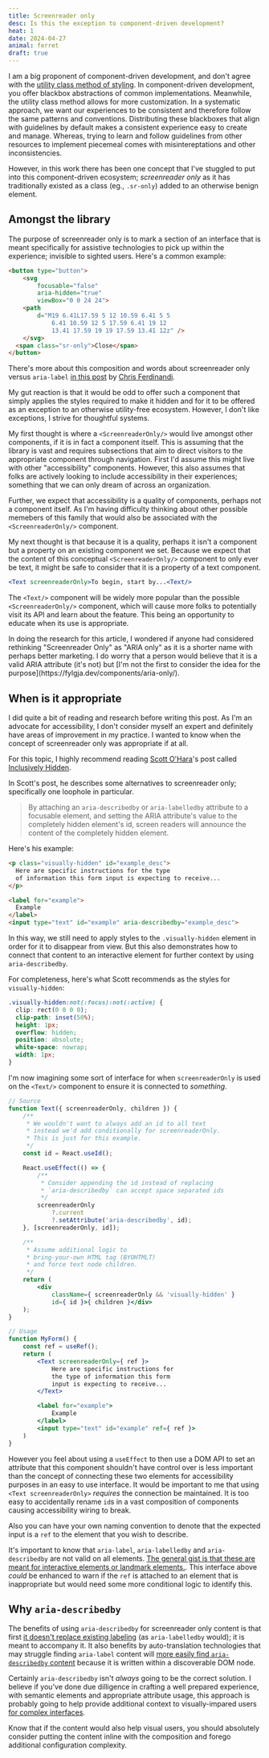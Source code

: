 ```yaml
---
title: Screenreader only
desc: Is this the exception to component-driven development?
heat: 1
date: 2024-04-27
animal: ferret
draft: true
---
```



I am a big proponent of component-driven development, and don't agree with the [utility class method of styling](./classname-soup). In component-driven development, you offer blackbox abstractions of common implementations. Meanwhile, the utility class method allows for more customization. In a systematic approach, we want our experiences to be consistent and therefore follow the same patterns and conventions. Distributing these blackboxes that align with guidelines by default makes a consistent experience easy to create and manage. Whereas, trying to learn and follow guidelines from other resources to implement piecemeal comes with misintereptations and other inconsistencies.

However, in this work there has been one concept that I've stuggled to put into this component-driven ecosystem; _screenreader only_ as it has traditionally existed as a class (eg., `.sr-only`) added to an otherwise benign element.

## Amongst the library

The purpose of screenreader only is to mark a section of an interface that is meant specifically for assistive technologies to pick up within the experience; invisible to sighted users. Here's a common example:

```html
<button type="button">
    <svg
        focusable="false"
        aria-hidden="true"
        viewBox="0 0 24 24">
    <path
        d="M19 6.41L17.59 5 12 10.59 6.41 5 5
            6.41 10.59 12 5 17.59 6.41 19 12
            13.41 17.59 19 19 17.59 13.41 12z" />
    </svg>
  <span class="sr-only">Close</span>
</button>
```

There's more about this composition and words about screenreader only versus `aria-label` [in this post](https://gomakethings.com/revisting-aria-label-versus-a-visually-hidden-class/#pairing-a-visually-hidden-class-with-aria-hidden) by [Chris Ferdinandi](https://twitter.com/ChrisFerdinandi).

My gut reaction is that it would be odd to offer such a component that simply applies the styles required to make it hidden and for it to be offered as an exception to an otherwise utility-free ecosystem. However, I don't like exceptions, I strive for thoughtful systems.

My first thought is where a `<ScreenreaderOnly/>` would live amongst other components, if it is in fact a component itself. This is assuming that the library is vast and requires subsections that aim to direct visitors to the appropriate component through navigation. First I'd assume this might live with other "accessibility" components. However, this also assumes that folks are actively looking to include accessibility in their experiences; something that we can only dream of across an organization.

Further, we expect that accessibility is a quality of components, perhaps not a component itself. As I'm having difficulty thinking about other possible memebers of this family that would also be associated with the `<ScreenreaderOnly/>` component.

My next thought is that because it is a quality, perhaps it isn't a component but a property on an existing component we set. Because we expect that the content of this conceptual `<ScreenreaderOnly/>` component to only ever be text, it might be safe to consider that it is a property of a text component.

```jsx
<Text screenreaderOnly>To begin, start by...<Text/>
```

The `<Text/>` component will be widely more popular than the possible `<ScreenreaderOnly/>` component, which will cause more folks to potentially visit its API and learn about the feature. This being an opportunity to educate when its use is appropriate.

<Aside>
    In doing the research for this article, I wondered if anyone had considered rethinking "Screenreader Only" as "ARIA only" as it is a shorter name with perhaps better marketing. I do worry that a person would believe that it is a valid ARIA attribute (it's not) but [I'm not the first to consider the idea for the purpose](https://fylgja.dev/components/aria-only/).
</Aside>

## When is it appropriate

I did quite a bit of reading and research before writing this post. As I'm an advocate for accessibility, I don't consider myself an expert and definitely have areas of improvement in my practice. I wanted to know when the concept of screenreader only was appropriate if at all.

For this topic, I highly recommend reading [Scott O'Hara](https://twitter.com/scottohara)'s post called [Inclusively Hidden](https://www.scottohara.me/blog/2017/04/14/inclusively-hidden.html).

In Scott's post, he describes some alternatives to screenreader only; specifically one loophole in particular.

> By attaching an `aria-describedby` or `aria-labelledby` attribute to a focusable element, and setting the ARIA attribute's value to the completely hidden element's id, screen readers will announce the content of the completely hidden element.

Here's his example:

```html
<p class="visually-hidden" id="example_desc">
  Here are specific instructions for the type
  of information this form input is expecting to receive...
</p>

<label for="example">
  Example
</label>
<input type="text" id="example" aria-describedby="example_desc">
```

In this way, we still need to apply styles to the `.visually-hidden` element in order for it to disappear from view. But this also demonstrates how to connect that content to an interactive element for further context by using `aria-describedby`.

For completeness, here's what Scott recommends as the styles for `visually-hidden`:

```css
.visually-hidden:not(:focus):not(:active) {
  clip: rect(0 0 0 0); 
  clip-path: inset(50%);
  height: 1px;
  overflow: hidden;
  position: absolute;
  white-space: nowrap; 
  width: 1px;
}
```

I'm now imagining some sort of interface for when `screenreaderOnly` is used on the `<Text/>` component to ensure it is connected to _something_.

```jsx
// Source
function Text({ screenreaderOnly, children }) {
    /**
     * We wouldn't want to always add an id to all text
     * instead we'd add conditionally for screenreaderOnly.
     * This is just for this example.
     */
    const id = React.useId();

    React.useEffect(() => {
        /**
         * Consider appending the id instead of replacing
         * `aria-describedby` can accept space separated ids
         */
        screenreaderOnly
            ?.current
            ?.setAttribute('aria-describedby', id);
    }, [screenreaderOnly, id]);

    /**
     * Assume additional logic to
     * bring-your-own HTML tag (BYOHTMLT)
     * and force text node children.
     */
    return (
        <div
            className={ screenreaderOnly && 'visually-hidden' }
            id={ id }>{ children }</div>
    );  
}

// Usage
function MyForm() {
    const ref = useRef();
    return (
        <Text screenreaderOnly={ ref }>
            Here are specific instructions for
            the type of information this form
            input is expecting to receive...
        </Text>

        <label for="example">
            Example
        </label>
        <input type="text" id="example" ref={ ref }>
    )
}
```

However you feel about using a `useEffect` to then use a DOM API to set an attribute that this component shouldn't have control over is less important than the concept of connecting these two elements for accessibility purposes in an easy to use interface. It would be important to me that using `<Text screenreaderOnly>` _requires_ the connection be maintained. It is too easy to accidentally rename `id`s in a vast composition of components causing accessibility wiring to break.

Also you can have your own naming convention to denote that the expected input is a `ref` to the element that you wish to describe.

It's important to know that `aria-label`, `aria-labelledby` and `aria-describedby` are not valid on all elements. [The general gist is that these are meant for interactive elements or landmark elements.](https://www.tpgi.com/short-note-on-aria-label-aria-labelledby-and-aria-describedby/). This interface above _could_ be enhanced to warn if the `ref` is attached to an element that is inappropriate but would need some more conditional logic to identify this.

## Why `aria-describedby`

The benefits of using `aria-describedby` for screenreader only content is that first [it doesn't replace existing labeling](https://www.aaron-gustafson.com/notebook/aria-quicktip-labelledby-vs-describedby/) (as `aria-labelledby` would); it is meant to accompany it. It also benefits by auto-translation technologies that may struggle finding `aria-label` content will [more easily find `aria-describedby` content](https://heydonworks.com/article/aria-label-is-a-xenophobe/) because it is written within a discoverable DOM node.

Certainly `aria-describedby` isn't _always_ going to be the correct solution. I believe if you've done due dilligence in crafting a well prepared experience, with semantic elements and appropriate attribute usage, this approach is probably going to help provide additional context to visually-impared users [for complex interfaces](https://adrianroselli.com/2019/10/stop-giving-control-hints-to-screen-readers.html).

Know that if the content would also help visual users, you should absolutely consider putting the content inline with the composition and forego additional configuration complexity.